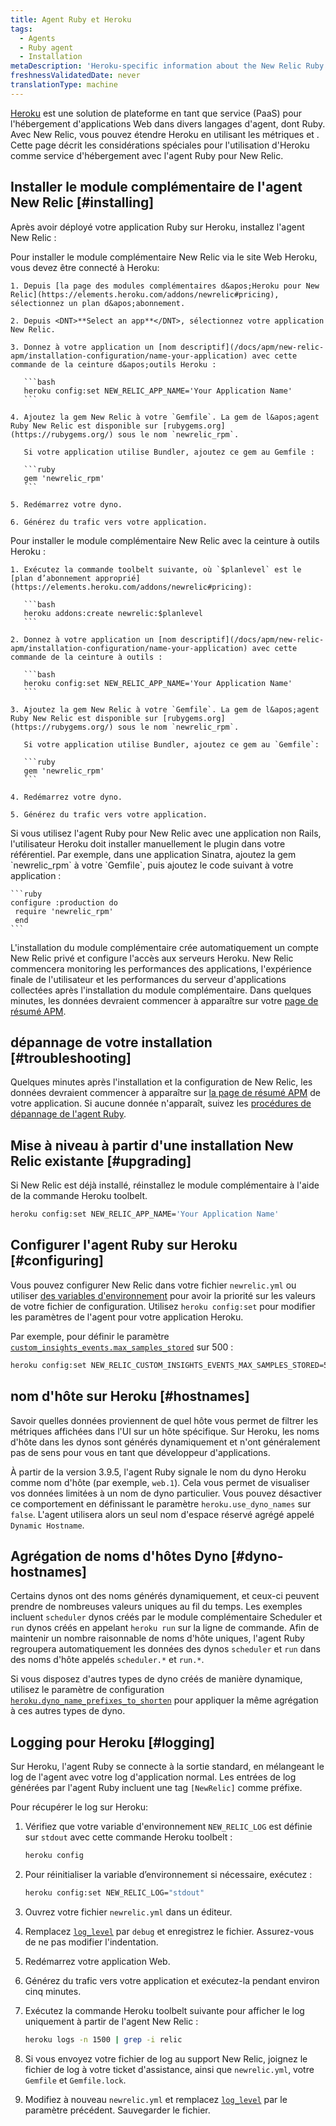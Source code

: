 ```yaml
---
title: Agent Ruby et Heroku
tags:
  - Agents
  - Ruby agent
  - Installation
metaDescription: 'Heroku-specific information about the New Relic Ruby agent, including installation, configuration, app naming, and logging.'
freshnessValidatedDate: never
translationType: machine
---
```


[Heroku](https://devcenter.heroku.com/articles/newrelic) est une solution de plateforme en tant que service (PaaS) pour l&apos;hébergement d&apos;applications Web dans divers langages d&apos;agent, dont Ruby. Avec New Relic, vous pouvez étendre Heroku en utilisant les métriques [<InlinePopover type="apm" />](/docs/apm/new-relic-apm)et [<InlinePopover type="browser" />](/docs/browser/new-relic-browser). Cette page décrit les considérations spéciales pour l&apos;utilisation d&apos;Heroku comme service d&apos;hébergement avec l&apos;agent Ruby pour New Relic.

## Installer le module complémentaire de l&apos;agent New Relic [#installing]

Après avoir déployé votre application Ruby sur Heroku, installez l&apos;agent New Relic :

<CollapserGroup>
  <Collapser id="via_heroku" title="Via le site Web Heroku">
    Pour installer le module complémentaire New Relic via le site Web Heroku, vous devez être connecté à Heroku:

    1. Depuis [la page des modules complémentaires d&apos;Heroku pour New Relic](https://elements.heroku.com/addons/newrelic#pricing), sélectionnez un plan d&apos;abonnement.

    2. Depuis <DNT>**Select an app**</DNT>, sélectionnez votre application New Relic.

    3. Donnez à votre application un [nom descriptif](/docs/apm/new-relic-apm/installation-configuration/name-your-application) avec cette commande de la ceinture d&apos;outils Heroku :

       ```bash
       heroku config:set NEW_RELIC_APP_NAME='Your Application Name'
       ```

    4. Ajoutez la gem New Relic à votre `Gemfile`. La gem de l&apos;agent Ruby New Relic est disponible sur [rubygems.org](https://rubygems.org/) sous le nom `newrelic_rpm`.

       Si votre application utilise Bundler, ajoutez ce gem au Gemfile :

       ```ruby
       gem 'newrelic_rpm'
       ```

    5. Redémarrez votre dyno.

    6. Générez du trafic vers votre application.
  </Collapser>

  <Collapser id="via_toolbelt" title="Ceinture à outils Via Heroku">
    Pour installer le module complémentaire New Relic avec la ceinture à outils Heroku :

    1. Exécutez la commande toolbelt suivante, où `$planlevel` est le [plan d’abonnement approprié](https://elements.heroku.com/addons/newrelic#pricing):

       ```bash
       heroku addons:create newrelic:$planlevel
       ```

    2. Donnez à votre application un [nom descriptif](/docs/apm/new-relic-apm/installation-configuration/name-your-application) avec cette commande de la ceinture à outils :

       ```bash
       heroku config:set NEW_RELIC_APP_NAME='Your Application Name'
       ```

    3. Ajoutez la gem New Relic à votre `Gemfile`. La gem de l&apos;agent Ruby New Relic est disponible sur [rubygems.org](https://rubygems.org/) sous le nom `newrelic_rpm`.

       Si votre application utilise Bundler, ajoutez ce gem au `Gemfile`:

       ```ruby
       gem 'newrelic_rpm'
       ```

    4. Redémarrez votre dyno.

    5. Générez du trafic vers votre application.
  </Collapser>

  <Collapser id="heroku-non-rails" title="Applications non ferroviaires">
    Si vous utilisez l&apos;agent Ruby pour New Relic avec une application non Rails, l&apos;utilisateur Heroku doit installer manuellement le plugin dans votre référentiel. Par exemple, dans une application Sinatra, ajoutez la gem `newrelic_rpm` à votre `Gemfile`, puis ajoutez le code suivant à votre application :

    ```ruby
    configure :production do
     require 'newrelic_rpm'
     end
    ```
  </Collapser>
</CollapserGroup>

L&apos;installation du module complémentaire crée automatiquement un compte New Relic privé et configure l&apos;accès aux serveurs Heroku. New Relic commencera monitoring les performances des applications, l&apos;expérience finale de l&apos;utilisateur et les performances du serveur d&apos;applications collectées après l&apos;installation du module complémentaire. Dans quelques minutes, les données devraient commencer à apparaître sur votre [page de résumé APM](/docs/apm/applications-menu/monitoring/apm-overview-page).

<InstallFeedback />

## dépannage de votre installation [#troubleshooting]

Quelques minutes après l&apos;installation et la configuration de New Relic, les données devraient commencer à apparaître sur [la page de résumé APM](/docs/apm/applications-menu/monitoring/apm-overview-page) de votre application. Si aucune donnée n&apos;apparaît, suivez les [procédures de dépannage de l&apos;agent Ruby](/docs/agents/ruby-agent/troubleshooting/no-data-appears-ruby).

## Mise à niveau à partir d&apos;une installation New Relic existante [#upgrading]

Si New Relic est déjà installé, réinstallez le module complémentaire à l&apos;aide de la commande Heroku toolbelt.

```bash
heroku config:set NEW_RELIC_APP_NAME='Your Application Name'
```

## Configurer l&apos;agent Ruby sur Heroku [#configuring]

Vous pouvez configurer New Relic dans votre fichier `newrelic.yml` ou utiliser [des variables d&apos;environnement](/docs/agents/ruby-agent/installation-configuration/ruby-agent-configuration) pour avoir la priorité sur les valeurs de votre fichier de configuration. Utilisez `heroku config:set` pour modifier les paramètres de l&apos;agent pour votre application Heroku.

Par exemple, pour définir le paramètre [`custom_insights_events.max_samples_stored`](/docs/apm/agents/ruby-agent/configuration/ruby-agent-configuration/#custom_insights_events-max_samples_stored) sur 500 :

```bash
heroku config:set NEW_RELIC_CUSTOM_INSIGHTS_EVENTS_MAX_SAMPLES_STORED=500
```

## nom d&apos;hôte sur Heroku [#hostnames]

Savoir quelles données proviennent de quel hôte vous permet de filtrer les métriques affichées dans l&apos;UI sur un hôte spécifique. Sur Heroku, les noms d&apos;hôte dans les dynos sont générés dynamiquement et n&apos;ont généralement pas de sens pour vous en tant que développeur d&apos;applications.

À partir de la version 3.9.5, l&apos;agent Ruby signale le nom du dyno Heroku comme nom d&apos;hôte (par exemple, `web.1`). Cela vous permet de visualiser vos données limitées à un nom de dyno particulier. Vous pouvez désactiver ce comportement en définissant le paramètre `heroku.use_dyno_names` sur `false`. L&apos;agent utilisera alors un seul nom d&apos;espace réservé agrégé appelé `Dynamic Hostname`.

## Agrégation de noms d&apos;hôtes Dyno [#dyno-hostnames]

Certains dynos ont des noms générés dynamiquement, et ceux-ci peuvent prendre de nombreuses valeurs uniques au fil du temps. Les exemples incluent `scheduler` dynos créés par le module complémentaire Scheduler et `run` dynos créés en appelant `heroku run` sur la ligne de commande. Afin de maintenir un nombre raisonnable de noms d&apos;hôte uniques, l&apos;agent Ruby regroupera automatiquement les données des dynos `scheduler` et `run` dans des noms d&apos;hôte appelés `scheduler.*` et `run.*`.

Si vous disposez d&apos;autres types de dyno créés de manière dynamique, utilisez le paramètre de configuration [`heroku.dyno_name_prefixes_to_shorten`](/docs/apm/agents/ruby-agent/configuration/ruby-agent-configuration/#heroku) pour appliquer la même agrégation à ces autres types de dyno.

## Logging pour Heroku [#logging]

Sur Heroku, l&apos;agent Ruby se connecte à la sortie standard, en mélangeant le log de l&apos;agent avec votre log d&apos;application normal. Les entrées de log générées par l&apos;agent Ruby incluent une tag `[NewRelic]` comme préfixe.

Pour récupérer le log sur Heroku:

1. Vérifiez que votre variable d&apos;environnement `NEW_RELIC_LOG` est définie sur `stdout` avec cette commande Heroku toolbelt :

   ```bash
   heroku config
   ```

2. Pour réinitialiser la variable d’environnement si nécessaire, exécutez :

   ```bash
   heroku config:set NEW_RELIC_LOG="stdout"
   ```

3. Ouvrez votre fichier `newrelic.yml` dans un éditeur.

4. Remplacez [`log_level`](/docs/apm/agents/ruby-agent/configuration/ruby-agent-configuration/#log_level) par `debug` et enregistrez le fichier. Assurez-vous de ne pas modifier l&apos;indentation.

5. Redémarrez votre application Web.

6. Générez du trafic vers votre application et exécutez-la pendant environ cinq minutes.

7. Exécutez la commande Heroku toolbelt suivante pour afficher le log uniquement à partir de l&apos;agent New Relic :

   ```bash
   heroku logs -n 1500 | grep -i relic
   ```

8. Si vous envoyez votre fichier de log au support New Relic, joignez le fichier de log à votre ticket d&apos;assistance, ainsi que `newrelic.yml`, votre `Gemfile` et `Gemfile.lock`.

9. Modifiez à nouveau `newrelic.yml` et remplacez [`log_level`](/docs/apm/agents/ruby-agent/configuration/ruby-agent-configuration/#log_level) par le paramètre précédent. Sauvegarder le fichier.